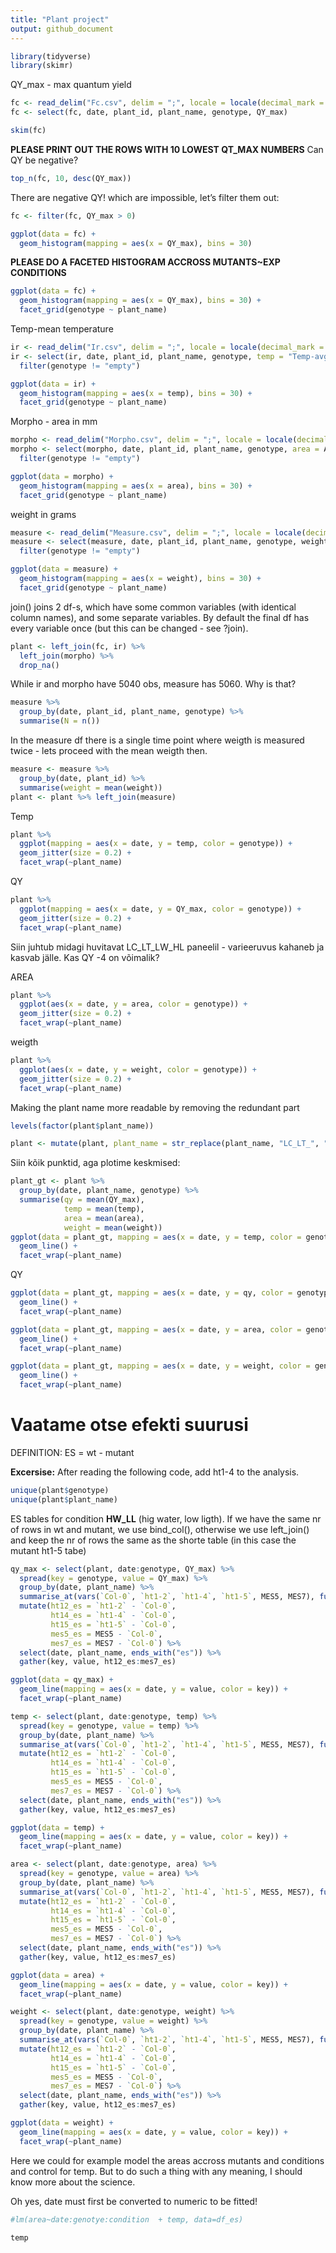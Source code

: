 ```yaml
---
title: "Plant project"
output: github_document
---
```


```r
library(tidyverse)
library(skimr)
```

QY_max - max quantum yield
```r
fc <- read_delim("Fc.csv", delim = ";", locale = locale(decimal_mark = ","))
fc <- select(fc, date, plant_id, plant_name, genotype, QY_max)
```


```r
skim(fc)
```

**PLEASE PRINT OUT THE ROWS WITH 10 LOWEST QT_MAX NUMBERS** Can QY be negative?

```r
top_n(fc, 10, desc(QY_max))
```

There are negative QY! which are impossible, let's filter them out:
```r
fc <- filter(fc, QY_max > 0)
```


```r
ggplot(data = fc) +
  geom_histogram(mapping = aes(x = QY_max), bins = 30)
```


**PLEASE DO A FACETED HISTOGRAM ACCROSS MUTANTS~EXP CONDITIONS**
```r
ggplot(data = fc) +
  geom_histogram(mapping = aes(x = QY_max), bins = 30) +
  facet_grid(genotype ~ plant_name)
```


Temp-mean temperature
```r
ir <- read_delim("Ir.csv", delim = ";", locale = locale(decimal_mark = ","))
ir <- select(ir, date, plant_id, plant_name, genotype, temp = "Temp-avg") %>% 
  filter(genotype != "empty")
```

```r
ggplot(data = ir) +
  geom_histogram(mapping = aes(x = temp), bins = 30) +
  facet_grid(genotype ~ plant_name)
```


Morpho - area in mm
```r
morpho <- read_delim("Morpho.csv", delim = ";", locale = locale(decimal_mark = ","))
morpho <- select(morpho, date, plant_id, plant_name, genotype, area = AREA_MM) %>% 
  filter(genotype != "empty")
```


```r
ggplot(data = morpho) +
  geom_histogram(mapping = aes(x = area), bins = 30) +
  facet_grid(genotype ~ plant_name)
```


weight in grams
```r
measure <- read_delim("Measure.csv", delim = ";", locale = locale(decimal_mark = ","))
measure <- select(measure, date, plant_id, plant_name, genotype, weight) %>% 
  filter(genotype != "empty")
```



```r
ggplot(data = measure) +
  geom_histogram(mapping = aes(x = weight), bins = 30) +
  facet_grid(genotype ~ plant_name)
```

join() joins 2 df-s, which have some common variables (with identical column names), and some separate variables. By default the final df has every variable once (but this can be changed - see ?join).
```r
plant <- left_join(fc, ir) %>% 
  left_join(morpho) %>% 
  drop_na()
```

While ir and morpho have 5040 obs, measure has 5060. Why is that?
```r
measure %>% 
  group_by(date, plant_id, plant_name, genotype) %>% 
  summarise(N = n())
```

In the measure df there is a single time point where weigth is measured twice - lets proceed with the mean weigth then.
```r
measure <- measure %>% 
  group_by(date, plant_id) %>% 
  summarise(weight = mean(weight))
plant <- plant %>% left_join(measure)
```

Temp
```r
plant %>% 
  ggplot(mapping = aes(x = date, y = temp, color = genotype)) + 
  geom_jitter(size = 0.2) +
  facet_wrap(~plant_name)
```

QY
```r
plant %>% 
  ggplot(mapping = aes(x = date, y = QY_max, color = genotype)) + 
  geom_jitter(size = 0.2) +
  facet_wrap(~plant_name)
```
Siin juhtub midagi huvitavat LC_LT_LW_HL paneelil - varieeruvus kahaneb ja kasvab jälle. Kas QY -4 on võimalik?

AREA
```r
plant %>% 
  ggplot(aes(x = date, y = area, color = genotype)) + 
  geom_jitter(size = 0.2) +
  facet_wrap(~plant_name)
```

weigth
```r
plant %>% 
  ggplot(aes(x = date, y = weight, color = genotype)) + 
  geom_jitter(size = 0.2) +
  facet_wrap(~plant_name)
```


Making the plant name more readable by removing the redundant part
```r
levels(factor(plant$plant_name))
```


```r
plant <- mutate(plant, plant_name = str_replace(plant_name, "LC_LT_", ""))
```

Siin kõik punktid, aga plotime keskmised:


```r
plant_gt <- plant %>% 
  group_by(date, plant_name, genotype) %>% 
  summarise(qy = mean(QY_max), 
            temp = mean(temp), 
            area = mean(area), 
            weight = mean(weight))
ggplot(data = plant_gt, mapping = aes(x = date, y = temp, color = genotype)) + 
  geom_line() +
  facet_wrap(~plant_name)
```
QY
```r
ggplot(data = plant_gt, mapping = aes(x = date, y = qy, color = genotype)) + 
  geom_line() +
  facet_wrap(~plant_name)
```

```r
ggplot(data = plant_gt, mapping = aes(x = date, y = area, color = genotype)) + 
  geom_line() +
  facet_wrap(~plant_name)
```

```r
ggplot(data = plant_gt, mapping = aes(x = date, y = weight, color = genotype)) + 
  geom_line() +
  facet_wrap(~plant_name)
```

# Vaatame otse efekti suurusi

DEFINITION: ES = wt - mutant

**Excersise:** After reading the following code, add ht1-4 to the analysis.

```r
unique(plant$genotype)
unique(plant$plant_name)
```


ES tables for condition **HW_LL** (hig water, low ligth). If we have the same nr of rows in wt and mutant, we use bind_col(), otherwise we use left_join() and keep the nr of rows the same as the shorte table (in this case the mutant ht1-5 tabe)
```r
qy_max <- select(plant, date:genotype, QY_max) %>% 
  spread(key = genotype, value = QY_max) %>% 
  group_by(date, plant_name) %>% 
  summarise_at(vars(`Col-0`, `ht1-2`, `ht1-4`, `ht1-5`, MES5, MES7), funs(mean), na.rm = TRUE) %>% 
  mutate(ht12_es = `ht1-2` - `Col-0`, 
         ht14_es = `ht1-4` - `Col-0`,
         ht15_es = `ht1-5` - `Col-0`,
         mes5_es = MES5 - `Col-0`,
         mes7_es = MES7 - `Col-0`) %>% 
  select(date, plant_name, ends_with("es")) %>% 
  gather(key, value, ht12_es:mes7_es)
```

```r
ggplot(data = qy_max) +
  geom_line(mapping = aes(x = date, y = value, color = key)) +
  facet_wrap(~plant_name)
```

```r
temp <- select(plant, date:genotype, temp) %>% 
  spread(key = genotype, value = temp) %>% 
  group_by(date, plant_name) %>% 
  summarise_at(vars(`Col-0`, `ht1-2`, `ht1-4`, `ht1-5`, MES5, MES7), funs(mean), na.rm = TRUE) %>% 
  mutate(ht12_es = `ht1-2` - `Col-0`, 
         ht14_es = `ht1-4` - `Col-0`,
         ht15_es = `ht1-5` - `Col-0`,
         mes5_es = MES5 - `Col-0`,
         mes7_es = MES7 - `Col-0`) %>% 
  select(date, plant_name, ends_with("es")) %>% 
  gather(key, value, ht12_es:mes7_es)
```


```r
ggplot(data = temp) +
  geom_line(mapping = aes(x = date, y = value, color = key)) +
  facet_wrap(~plant_name)
```

```r
area <- select(plant, date:genotype, area) %>% 
  spread(key = genotype, value = area) %>% 
  group_by(date, plant_name) %>% 
  summarise_at(vars(`Col-0`, `ht1-2`, `ht1-4`, `ht1-5`, MES5, MES7), funs(mean), na.rm = TRUE) %>% 
  mutate(ht12_es = `ht1-2` - `Col-0`, 
         ht14_es = `ht1-4` - `Col-0`,
         ht15_es = `ht1-5` - `Col-0`,
         mes5_es = MES5 - `Col-0`,
         mes7_es = MES7 - `Col-0`) %>% 
  select(date, plant_name, ends_with("es")) %>% 
  gather(key, value, ht12_es:mes7_es)
```

```r
ggplot(data = area) +
  geom_line(mapping = aes(x = date, y = value, color = key)) +
  facet_wrap(~plant_name)
```

```r
weight <- select(plant, date:genotype, weight) %>% 
  spread(key = genotype, value = weight) %>% 
  group_by(date, plant_name) %>% 
  summarise_at(vars(`Col-0`, `ht1-2`, `ht1-4`, `ht1-5`, MES5, MES7), funs(mean), na.rm = TRUE) %>% 
  mutate(ht12_es = `ht1-2` - `Col-0`, 
         ht14_es = `ht1-4` - `Col-0`,
         ht15_es = `ht1-5` - `Col-0`,
         mes5_es = MES5 - `Col-0`,
         mes7_es = MES7 - `Col-0`) %>% 
  select(date, plant_name, ends_with("es")) %>% 
  gather(key, value, ht12_es:mes7_es)
```

```r
ggplot(data = weight) +
  geom_line(mapping = aes(x = date, y = value, color = key)) +
  facet_wrap(~plant_name)
```

Here we could for example model the areas accross mutants and conditions and control for temp. But to do such a thing with any meaning, I should know more about the science. 

Oh yes, date must first be converted to numeric to be fitted!
```r
#lm(area~date:genotye:condition  + temp, data=df_es)
```

```r
temp
```


